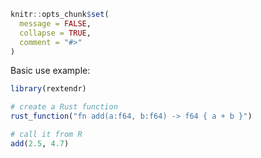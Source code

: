 ```r
knitr::opts_chunk$set(
  message = FALSE,
  collapse = TRUE,
  comment = "#>"
)
```


Basic use example:

```r
library(rextendr)

# create a Rust function
rust_function("fn add(a:f64, b:f64) -> f64 { a + b }")

# call it from R
add(2.5, 4.7)
```
